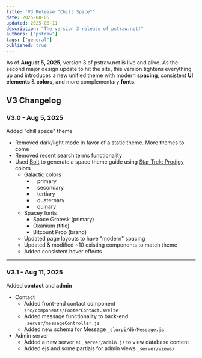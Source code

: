 ```yaml
---
title: 'V3 Release "Chill Space"'
date: 2025-08-05
updated: 2025-08-11
description: "The version 3 release of pstraw.net!"
authors: ["pstraw"]
tags: ["general"]
published: true
---
```


As of **August 5, 2025**, version 3 of pstraw.net is live and alive. As the second major design update to hit the site, this version tightens everything up and introduces a new unified theme with modern **spacing**, consistent **UI elements** & **colors**, and more complementary **fonts**.

## V3 Changelog

### V3.0 - Aug 5, 2025

Added "chill space" theme

- Removed dark/light mode in favor of a static theme. More themes to come
- Removed recent search terms functionality
- Used [Bolt](https://bolt.new) to generate a space theme guide using [Star Trek: Prodigy](https://www.themoviedb.org/tv/106393-star-trek-prodigy) colors
  - Galactic colors
    - <code class="border-primary">&nbsp;</code> primary
    - <code class="border-secondary">&nbsp;</code> secondary
    - <code class="border-tertiary">&nbsp;</code> tertiary
    - <code class="border-quaternary">&nbsp;</code> quaternary
    - <code class="border-quinary">&nbsp;</code> quinary
  - Spacey fonts
    - Space Grotesk (primary)
    - <span style="font-family: var(--font-family-title)">Oxanium</span> (title)
    - <span style="font-family: var(--font-family-brand)">Bitcount Prop</span>
      (brand)
  - Updated page layouts to have "modern" spacing
  - Updated & modified ~10 existing components to match theme
  - Added consistent hover effects

---

### V3.1 - Aug 11, 2025

Added **contact** and **admin**

- Contact
  - Added front-end contact component `src/components/FooterContact.svelte`
  - Added message functionality to back-end `_server/messageController.js`
  - Added new schema for Message `_slurpi/db/Message.js`
- Admin server
  - Added a new server at `_server/admin.js` to view database content
  - Added ejs and some partials for admin views `_server/views/`
